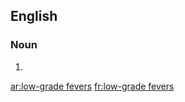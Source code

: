 ==English==

===Noun===
{{head|en|noun plural form}}

# {{plural of|low-grade fever|lang=en}}

[[ar:low-grade fevers]]
[[fr:low-grade fevers]]
